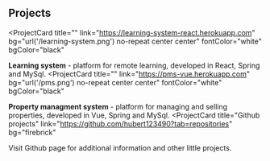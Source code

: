 ## Projects

<ProjectCard
  title=""
  link="https://learning-system-react.herokuapp.com"
  bg="url('/learning-system.png') no-repeat center center"
  fontColor="white"
  bgColor="black"
>
  <b>Learning system</b> - platform for remote learning, developed in React,
  Spring and MySql.
</ProjectCard>
<ProjectCard
  title=""
  link="https://pms-vue.herokuapp.com"
  bg="url('/pms.png') no-repeat center center"
  fontColor="white"
  bgColor="black"
>
  <b>Property managment system</b> - platform for managing and selling properties, developed in Vue, Spring and
  MySql.
</ProjectCard>
<ProjectCard
  title="Github projects"
  link="https://github.com/hubert123490?tab=repositories"
  bg="firebrick"
>
  Visit Github page for additional information and other little projects.
</ProjectCard>
